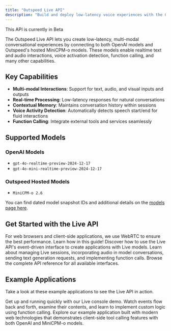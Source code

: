 ```yaml
---
title: "Outspeed Live API"
description: "Build and deploy low-latency voice experiences with the Outspeed Live API"
---
```


<Note>
  This API is currently in Beta
</Note>

The Outspeed Live API lets you create low-latency, multi-modal conversational experiences by connecting to both OpenAI models and Outspeed's hosted MiniCPM-o models. These models enable realtime text and audio interactions, voice activation detection, function calling, and many other capabilities.

## Key Capabilities

- **Multi-modal Interactions**: Support for text, audio, and visual inputs and outputs
- **Real-time Processing**: Low-latency responses for natural conversations
- **Contextual Memory**: Maintains conversation history within sessions
- **Voice Activity Detection**: Automatically detects speech start/end for fluid interactions
- **Function Calling**: Integrate external tools and services seamlessly

## Supported Models

### OpenAI Models
- `gpt-4o-realtime-preview-2024-12-17`
- `gpt-4o-mini-realtime-preview-2024-12-17`

### Outspeed Hosted Models
- `MiniCPM-o 2.6`

You can find dated model snapshot IDs and additional details on the [models page here](/docs/models#live-models).

## Get Started with the Live API

<CardGroup cols={2}>
  <Card
    title="Connect to the Live API using WebRTC"
    icon="plug"
    href="/docs/guides/live-webrtc"
  >
    For web browsers and client-side applications, we use WebRTC to ensure the best performance. Learn how in this guide!
  </Card>
  <Card
    title="Live model capabilities"
    icon="bolt"
    href="/docs/guides/live-model-capabilities"
  >
    Discover how to use the Live API's event-driven interface to create applications with Live models. Learn about managing Live sessions, incorporating audio in model conversations, sending text generation requests, and implementing function calls.
  </Card>
  <Card
    title="Full API reference"
    icon="book"
    href="/docs/api-reference/live"
  >
    Browse the complete API reference for all available interfaces.
  </Card>
</CardGroup>

## Example Applications

Take a look at these example applications to see the Live API in action.

<CardGroup cols={2}>
  <Card
    title="Live Console"
    icon="terminal"
    href="https://github.com/outspeed-ai/outspeed-live-console"
  >
    Get up and running quickly with our Live console demo. Watch events flow back and forth, examine their contents, and learn to implement custom logic using function calling.
  </Card>
  <Card
    title="Client-side tool calling"
    icon="wrench"
    href="https://github.com/outspeed-ai/outspeed-live-tools"
  >
    Explore our example application built with modern web technologies that demonstrates client-side tool calling features with both OpenAI and MiniCPM-o models.
  </Card>
</CardGroup>